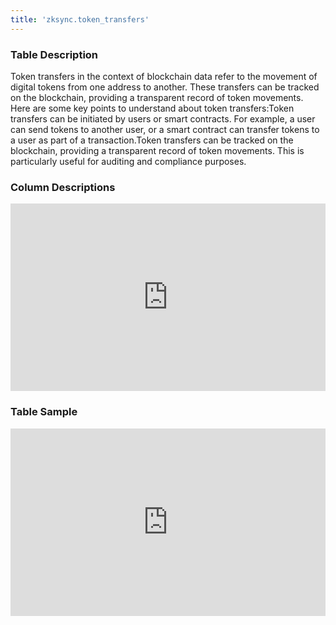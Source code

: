 ```yaml
---
title: 'zksync.token_transfers'
---
```


### Table Description
Token transfers in the context of blockchain data refer to the movement of digital tokens from one address to another. These transfers can be tracked on the blockchain, providing a transparent record of token movements. Here are some key points to understand about token transfers:Token transfers can be initiated by users or smart contracts. For example, a user can send tokens to another user, or a smart contract can transfer tokens to a user as part of a transaction.Token transfers can be tracked on the blockchain, providing a transparent record of token movements. This is particularly useful for auditing and compliance purposes.
### Column Descriptions

<div>
    <iframe
        src="http://127.0.0.1:3000/columns/zksync.token_transfers"
        width="100%"
        height="300px"
        frameBorder="0"
        scrolling="no"
    ></iframe>
</div>

### Table Sample

<div>
    <iframe
        src="http://127.0.0.1:3000/data/zksync.token_transfers"
        width="100%"
        height="300px"
        frameBorder="0"
        scrolling="no"
    ></iframe>
</div>
